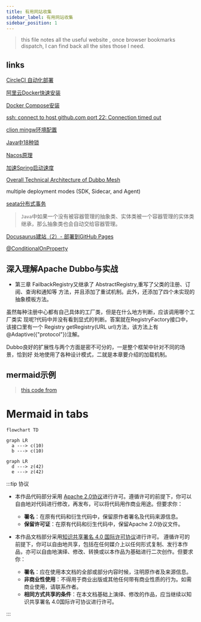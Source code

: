 ```yaml
---
title: 有用网站收集
sidebar_label: 有用网站收集
sidebar_position: 1
---
```



> this file notes all the useful website , once browser bookmarks dispatch, I can find back all the sites those I need.

## links

[CircleCI 自动化部署](https://zhuanlan.zhihu.com/p/370550987)

[阿里云Docker快速安装](https://www.cnblogs.com/hongmaju/p/15598990.html)

[Docker Compose安装](https://www.cnblogs.com/lihw-study/p/16022277.html)

[ssh: connect to host github.com port 22: Connection timed out](https://blog.csdn.net/hdm314/article/details/119947761)

[clion mingw环境配置](https://zhuanlan.zhihu.com/p/43680621)

[Java中18种锁](https://mp.weixin.qq.com/s/QYJLQN2XsI88Gh0xOxS4MA)

[Nacos原理](https://mp.weixin.qq.com/s/4QgQ1h9VSJZ4c2tFDm6log)

[加速Spring启动速度](https://mp.weixin.qq.com/s/ZMIUXDc7yY64GDE70g3-kA)

[Overall Technical Architecture of Dubbo Mesh](https://www.alibabacloud.com/blog/overall-technical-architecture-of-dubbo-mesh_600029)

multiple deployment modes (SDK, Sidecar, and Agent)

[seata分布式事务](https://mp.weixin.qq.com/s/cM8XUouYGnUVYwm1qgUqVQ)

> `Java`中如果一个没有被容器管理的抽象类、实体类被一个容器管理的实体类继承，那么抽象类也会自动交给容器管理。

[Docusaurus建站（2）- 部署到GitHub Pages](https://juejin.cn/post/7115631818736402440)

[@ConditionalOnProperty](https://blog.csdn.net/winterking3/article/details/114822929)

## 深入理解Apache Dubbo与实战

- 第三章
FailbackRegistry又继承了 AbstractRegistry,重写了父类的注册、订阅、查询和通知等 方法，并且添加了重试机制。此外，还添加了四个未实现的抽象模板方法。

虽然每种注册中心都有自己具体的工厂类，但是在什么地方判断，应该调用哪个工厂类实 现呢?代码中并没有看到显式的判断。答案就在RegistryFactory接口中，该接口里有一个 Registry getRegistry(URL url)方法，该方法上有@Adaptive({"protocol"})注解。

Dubbo良好的扩展性与两个方面是密不可分的，一是整个框架中针对不同的场景，恰到好 处地使用了各种设计模式，二就是本章要介绍的加载机制。



## mermaid示例

> [this code from](https://juejin.cn/post/7038144693867118629)


# Mermaid in tabs
  
<!-- [start] add this to avoid the possible bug. Note: the empty line before [```] is necessary -->
```mermaid
flowchart TD

```
<!-- [end] add this to avoid the possible bug -->


<Tabs>
<TabItem value="tab-a">

```mermaid
graph LR
  a ---> c(10)
  b ---> c(10)
```

</TabItem>

<TabItem value="tab-b">

```mermaid
graph LR
  d ---> z(42)
  e ---> z(42)
```

</TabItem>
</Tabs>

:::tip 协议

- 本作品代码部分采用 [Apache 2.0协议](https://www.apache.org/licenses/LICENSE-2.0)进行许可。遵循许可的前提下，你可以自由地对代码进行修改，再发布，可以将代码用作商业用途。但要求你：
  - **署名**：在原有代码和衍生代码中，保留原作者署名及代码来源信息。
  - **保留许可证**：在原有代码和衍生代码中，保留Apache 2.0协议文件。

- 本作品文档部分采用[知识共享署名 4.0 国际许可协议](http://creativecommons.org/licenses/by/4.0/)进行许可。 遵循许可的前提下，你可以自由地共享，包括在任何媒介上以任何形式复制、发行本作品，亦可以自由地演绎、修改、转换或以本作品为基础进行二次创作。但要求你：
  - **署名**：应在使用本文档的全部或部分内容时候，注明原作者及来源信息。
  - **非商业性使用**：不得用于商业出版或其他任何带有商业性质的行为。如需商业使用，请联系作者。
  - **相同方式共享的条件**：在本文档基础上演绎、修改的作品，应当继续以知识共享署名 4.0国际许可协议进行许可。

:::
